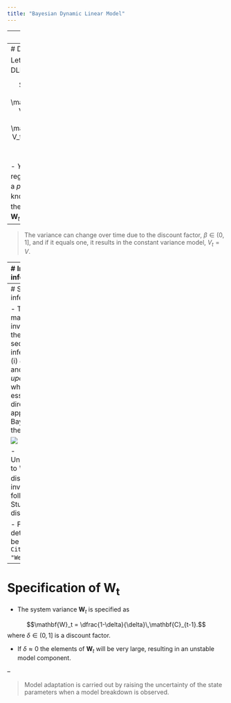 ```yaml
---
title: "Bayesian Dynamic Linear Model"
---
```


---
class: center, middle, inverse

# Bayesian Dynamic Linear Model

---
# Definition

Let $D_{t-1}$ be the information set until time $t-1$, then the DLM is
defined by 

$$
\begin{eqnarray}
\left(Y_t \mid D_{t-1}, V_t\right) &\sim& \mathrm{N}\left[\mathbf{F}_t^\top\,\boldsymbol{\theta}_t, V_t \right] \\
\left(\boldsymbol{\theta}_t \mid D_{t-1}, V_t\right) &\sim& \mathrm{N}\left[\mathbf{G}_t\,\boldsymbol{\theta}_{t-1}, V_t\,\mathbf{W}_t\right] \\
\left(\phi_t \mid D_{t-1} \right) &\sim& \mathrm{Gamma}[\beta n_{t-1} / 2, (1- \beta)\,d_{t-1}/2]
\end{eqnarray}
$$
- $Y_t$ is a scalar observation at time $t$;
- $\mathbf{F}_t$ is a $p\times 1$ regression vector with known constants at time $t$;
- $\boldsymbol{\theta}_t$ is a $p\times 1$ state vector at time $t$;
- $\mathbf{G}_t$ is a $p\times p$ matrix with known constants describing the state evolution;
- $V_t$ is the observation variance, $\phi_t = 1 / V_t$ is the precision, and $\mathbf{W}_t$ is the evolution variance matrix.
<!-- - $n_{t-1}$ and $d_{t-1}$ are, respectively the degrees of freedom and sum of squares parameters of Gamma prior. -->

--

> The variance can change over time due to the discount factor, $\beta \in (0, 1]$,
and if it equals one, it results in the constant variance model, $V_t = V$.



---
# Initial information

- The model is completely specified through the initial information.

$$
\begin{eqnarray}
(\boldsymbol{\theta}_{t-1} \mid \phi_{t-1}, D_{t-1}) &\sim& \mathrm{N}[\mathbf{m}_{t-1},   \phi_{t-1}^{-1}\mathbf{C}_{t-1}] \\
(\phi_{t-1} \mid D_{t-1}) &\sim& \textrm{Gamma}[n_{t-1} / 2, d_{t-1} / 2]
\end{eqnarray}
$$
where $\mathbf{m}_{t-1}$, $\mathbf{C}_{t-1}$, $n_{t-1}$, and $d_{t-1}$ are
prior parameters that should be specified.


---
# Sequential inference

- The two main stages involved in the sequential inference are: (i) _evolution_ and (ii) _updating_,
which is essentially a direct application of Bayes' theorem.

![](./figures/tikz_dlm_distributions.png)

- Unconditional to $V_t$ all the distributions involved follows $t$-Student
distribution.

- Further details can be found in `r Citet(myBib, "West1997")`.

---
# Specification of $\mathbf{W_t}$

- The system variance $\mathbf{W}_t$ is specified as

$$\mathbf{W}_t = \dfrac{1-\delta}{\delta}\,\mathbf{C}_{t-1}.$$
where $\delta \in (0, 1]$ is a discount factor.

- If $\delta \approx 0$ the elements of $\mathbf{W}_{t}$ will be very large, resulting in an unstable model component.

--

> Model adaptation is carried out by raising the uncertainty of the state parameters when a model breakdown is observed.









